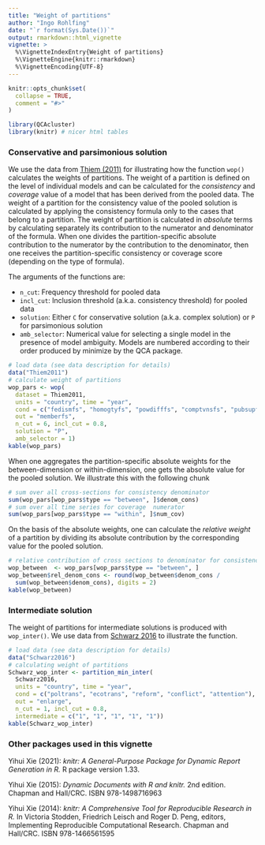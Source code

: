 ---
title: "Weight of partitions"
author: "Ingo Rohlfing"
date: "`r format(Sys.Date())`"
output: rmarkdown::html_vignette
vignette: >
  %\VignetteIndexEntry{Weight of partitions}
  %\VignetteEngine{knitr::rmarkdown}
  %\VignetteEncoding{UTF-8}
---

```{r, include = FALSE}
knitr::opts_chunk$set(
  collapse = TRUE,
  comment = "#>"
)
```

```{r setup, message = F, warning = F}
library(QCAcluster)
library(knitr) # nicer html tables
```

### Conservative and parsimonious solution
We use the data from [Thiem (2011)](https://doi.org/10.1017/S1755773910000251) for illustrating how the function `wop()` calculates the weights of partitions. The weight of a partition is defined on the level of individual models and can be calculated for the *consistency* and *coverage* value of a model that has been derived from the pooled data. The weight of a partition for the consistency value of the pooled solution is calculated by applying the consistency formula only to the cases that belong to a partition. The weight of partition is calculated in *absolute* terms by calculating separately its contribution to the numerator and denominator of the formula. When one divides the partition-specific absolute contribution to the numerator by the contribution to the denominator, then one receives the partition-specific consistency or coverage score (depending on the type of formula).

The arguments of the functions are:

- `n_cut`: Frequency threshold for pooled data
- `incl_cut`: Inclusion threshold (a.k.a. consistency threshold) for pooled data
- `solution`: Either `C` for conservative solution (a.k.a. complex solution) or `P` for parsimonious solution
- `amb_selector`: Numerical value for selecting a single model in the presence of model ambiguity. Models are numbered according to their order produced by minimize by the QCA package. 

```{r}
# load data (see data description for details)
data("Thiem2011")
# calculate weight of partitions
wop_pars <- wop(
  dataset = Thiem2011,
  units = "country", time = "year",
  cond = c("fedismfs", "homogtyfs", "powdifffs", "comptvnsfs", "pubsupfs", "ecodpcefs"),
  out = "memberfs",
  n_cut = 6, incl_cut = 0.8,
  solution = "P",
  amb_selector = 1)
kable(wop_pars)
```

When one aggregates the partition-specific absolute weights for the between-dimension or within-dimension, one gets the absolute value for the pooled solution. We illustrate this with the following chunk
```{r}
# sum over all cross-sections for consistency denominator
sum(wop_pars[wop_pars$type == "between", ]$denom_cons)
# sum over all time series for coverage  numerator
sum(wop_pars[wop_pars$type == "within", ]$num_cov)
```

On the basis of the absolute weights, one can calculate the *relative weight* of a partition by dividing its absolute contribution by the corresponding value for the pooled solution.
```{r}
# relative contribution of cross sections to denominator for consistency
wop_between  <- wop_pars[wop_pars$type == "between", ]
wop_between$rel_denom_cons <- round(wop_between$denom_cons / 
  sum(wop_between$denom_cons), digits = 2)
kable(wop_between)
```


### Intermediate solution
The weight of partitions for intermediate solutions is produced with `wop_inter()`. We use data from [Schwarz 2016](https://doi.org/10.1080/07036337.2016.1203309) to illustrate the function.

```{r, eval = F}
# load data (see data description for details)
data("Schwarz2016")
# calculating weight of partitions
Schwarz_wop_inter <- partition_min_inter(
  Schwarz2016,
  units = "country", time = "year",
  cond = c("poltrans", "ecotrans", "reform", "conflict", "attention"),
  out = "enlarge",
  n_cut = 1, incl_cut = 0.8,
  intermediate = c("1", "1", "1", "1", "1"))
kable(Schwarz_wop_inter)
```

### Other packages used in this vignette
 Yihui Xie (2021): *knitr: A General-Purpose Package for Dynamic Report Generation in
 R.* R package version 1.33.

 Yihui Xie (2015): *Dynamic Documents with R and knitr.* 2nd edition. Chapman and
 Hall/CRC. ISBN 978-1498716963

 Yihui Xie (2014): *knitr: A Comprehensive Tool for Reproducible Research in R.* In
 Victoria Stodden, Friedrich Leisch and Roger D. Peng, editors, Implementing
 Reproducible Computational Research. Chapman and Hall/CRC. ISBN 978-1466561595
